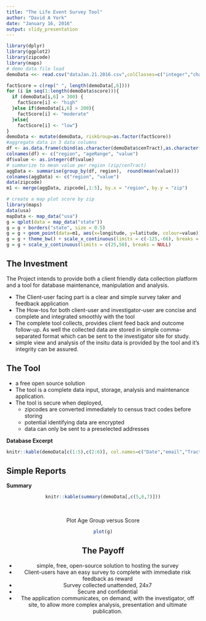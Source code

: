 ```yaml
---
title: "The Life Event Survey Tool"
author: "David A York"
date: "January 16, 2016"
output: slidy_presentation
---
```


```r
library(dplyr)
library(ggplot2)
library(zipcode)
library(maps)
# demo data file load
demoData <<- read.csv("dataJan.21.2016.csv",colClasses=c("integer","character","character","character","factor", "integer"))

factScore = c(rep(" ", length(demoData[,6])))
for (i in seq(1:length(demoData$score))){
  if (demoData[i,6] > 300) {
    factScore[i] <- "high"
  }else if(demoData[i,6] > 200){
    factScore[i] <- "moderate"
  }else{
    factScore[i] <- "low"}
}
demoData <- mutate(demoData, riskGroup=as.factor(factScore))
#aggregate data in 3 data columns
df <- as.data.frame(cbind(as.character(demoData$cenTract),as.character(demoData$ageRange),as.character(demoData$score)),stringsAsFactors=FALSE)
colnames(df) <- c("region", "ageRange", "value")
df$value <- as.integer(df$value)
# summarize to mean value per region (zip/cenTract)
aggData <- summarise(group_by(df, region),  round(mean(value)))
colnames(aggData) <- c("region", "value")
data(zipcode)
m1 <- merge(aggData, zipcode[,1:5], by.x = "region", by.y = "zip")

# create a map plot score by zip
library(maps)
data(usa)
mapData <- map_data("usa")
g = qplot(data = map_data("state"))
g = g + borders("state", size = 0.5)
g = g + geom_point(data=m1, aes(x=longitude, y=latitude, colour=value))
g = g + theme_bw() + scale_x_continuous(limits = c(-125,-66), breaks = NULL)
g = g + scale_y_continuous(limits = c(25,50), breaks = NULL)

```

## The Investment

The Project intends to provide both a client friendly data collection platform and a tool for database maintenance, manipulation and analysis.

- The Client-user facing part is a clear and simple survey taker and feedback application
- The How-tos for both client-user and investigator-user are concise and complete and integrated smoothly with the tool
- The complete tool collects, provides client feed back and outcome follow-up. As well the collected data are stored in simple comma-separated format which can be sent to the investigator site for study.
- simple view and analysis of the insitu data is provided by the tool and it's integrity can be assured.


## The Tool

- a free open source solution
- The tool is a complete data input, storage, analysis and maintenance application.
- The tool is secure when deployed,
  - zipcodes are converted immediately to census tract codes before storing
  - potential identifying data are encrypted
  - data can only be sent to a preselected addresses

**Database Excerpt**
```r
knitr::kable(demoData[c(1:5),c(2:6)], col.names=c("Date","email","Tract","Age Group","Score"))
```




## Simple Reports
**Summary**
<br>
<center>
```r
knitr::kable(summary(demoData[,c(5,6,7)]))
```

<br>
<center>
Plot Age Group versus Score
<br>
```r
plot(g)
```
</center>



## The Payoff

- simple, free, open-source solution to hosting the survey
- Client-users have an easy survey to complete with immediate risk feedback as reward
- Survey collected unattended, 24x7
- Secure and confidential
- The application communicates, on demand, with the investigator, off site, to allow more complex analysis, presentation and ultimate publication.

